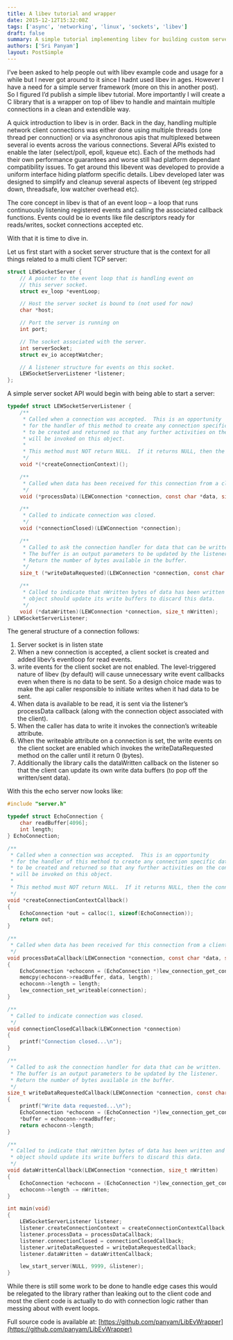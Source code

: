 ```yaml
---
title: A libev tutorial and wrapper
date: 2015-12-12T15:32:08Z
tags: ['async', 'networking', 'linux', 'sockets', 'libev']
draft: false
summary: A simple tutorial implementing libev for building custom servers as well as an easier wrapper for it.
authors: ['Sri Panyam']
layout: PostSimple
---
```


I’ve been asked to help people out with libev example code and usage for a while but I never got around to it since I hadnt used libev in ages. However I have a need for a simple server framework (more on this in another post). So I figured I’d publish a simple libev tutorial. More importantly I will create a C library that is a wrapper on top of libev to handle and maintain multiple connections in a clean and extendible way.

A quick introduction to libev is in order. Back in the day, handling multiple network client connections was either done using multiple threads (one thread per connuction) or via asynchronous apis that multiplexed between several io events across the various connections. Several APIs existed to enable the later (select/poll, epoll, kqueue etc). Each of the methods had their own performance guarantees and worse still had platform dependant compatibility issues. To get around this libevent was developed to provide a uniform interface hiding platform specific details. Libev developed later was designed to simplify and cleanup several aspects of libevent (eg stripped down, threadsafe, low watcher overhead etc).

The core concept in libev is that of an event loop – a loop that runs continuously listening registered events and calling the associated callback functions. Events could be io events like file descriptors ready for reads/writes, socket connections accepted etc.

With that it is time to dive in.

Let us first start with a socket server structure that is the context for all things related to a multi client TCP server:

```c showLineNumbers
struct LEWSocketServer {
    // A pointer to the event loop that is handling event on
    // this server socket.
    struct ev_loop *eventLoop;

    // Host the server socket is bound to (not used for now)
    char *host;

    // Port the server is running on
    int port;

    // The socket associated with the server.
    int serverSocket;
    struct ev_io acceptWatcher;

    // A listener structure for events on this socket.
    LEWSocketServerListener *listener;
};
```

A simple server socket API would begin with being able to start a server:

```c showLineNumbers
typedef struct LEWSocketServerListener {
    /**
     * Called when a connection was accepted.  This is an opportunity
     * for the handler of this method to create any connection specific data
     * to be created and returned so that any further activities on the connection
     * will be invoked on this object.
     *
     * This method must NOT return NULL.  If it returns NULL, then the connection is refused.
     */
    void *(*createConnectionContext)();

    /**
     * Called when data has been received for this connection from a client.
     */
    void (*processData)(LEWConnection *connection, const char *data, size_t length);

    /**
     * Called to indicate connection was closed.
     */
    void (*connectionClosed)(LEWConnection *connection);

    /**
     * Called to ask the connection handler for data that can be written.
     * The buffer is an output parameters to be updated by the listener.
     * Return the number of bytes available in the buffer.
     */
    size_t (*writeDataRequested)(LEWConnection *connection, const char **buffer);

    /**
     * Called to indicate that nWritten bytes of data has been written and that the connection
     * object should update its write buffers to discard this data.
     */
    void (*dataWritten)(LEWConnection *connection, size_t nWritten);
} LEWSocketServerListener;
```

The general structure of a connection follows:

1. Server socket is in listen state
2. When a new connection is accepted, a client socket is created and added libev’s eventloop for read events.
3. write events for the client socket are not enabled. The level-triggered nature of libev (by default) will cause unnecessary write event callbacks even when there is no data to be sent. So a design choice made was to make the api caller responsible to initiate writes when it had data to be sent.
4. When data is available to be read, it is sent via the listener’s processData callback (along with the connection object associated with the client).
5. When the caller has data to write it invokes the connection’s writeable attribute.
6. When the writeable attribute on a connection is set, the write events on the client socket are enabled which invokes the writeDataRequested method on the caller until it return 0 (bytes).
7. Additionally the library calls the dataWritten callback on the listener so that the client can update its own write data buffers (to pop off the written/sent data).

With this the echo server now looks like:

```c showLineNumbers
#include "server.h"

typedef struct EchoConnection {
    char readBuffer[4096];
    int length;
} EchoConnection;

/**
 * Called when a connection was accepted.  This is an opportunity
 * for the handler of this method to create any connection specific data
 * to be created and returned so that any further activities on the connection
 * will be invoked on this object.
 *
 * This method must NOT return NULL.  If it returns NULL, then the connection is refused.
 */
void *createConnectionContextCallback()
{
    EchoConnection *out = calloc(1, sizeof(EchoConnection));
    return out;
}

/**
 * Called when data has been received for this connection from a client.
 */
void processDataCallback(LEWConnection *connection, const char *data, size_t length)
{
    EchoConnection *echoconn = (EchoConnection *)lew_connection_get_context(connection);
    memcpy(echoconn->readBuffer, data, length);
    echoconn->length = length;
    lew_connection_set_writeable(connection);
}

/**
 * Called to indicate connection was closed.
 */
void connectionClosedCallback(LEWConnection *connection)
{
    printf("Connection closed...\n");
}

/**
 * Called to ask the connection handler for data that can be written.
 * The buffer is an output parameters to be updated by the listener.
 * Return the number of bytes available in the buffer.
 */
size_t writeDataRequestedCallback(LEWConnection *connection, const char **buffer)
{
    printf("Write data requested...\n");
    EchoConnection *echoconn = (EchoConnection *)lew_connection_get_context(connection);
    *buffer = echoconn->readBuffer;
    return echoconn->length;
}

/**
 * Called to indicate that nWritten bytes of data has been written and that the connection
 * object should update its write buffers to discard this data.
 */
void dataWrittenCallback(LEWConnection *connection, size_t nWritten)
{
    EchoConnection *echoconn = (EchoConnection *)lew_connection_get_context(connection);
    echoconn->length -= nWritten;
}

int main(void)
{
    LEWSocketServerListener listener;
    listener.createConnectionContext = createConnectionContextCallback;
    listener.processData = processDataCallback;
    listener.connectionClosed = connectionClosedCallback;
    listener.writeDataRequested = writeDataRequestedCallback;
    listener.dataWritten = dataWrittenCallback;

    lew_start_server(NULL, 9999, &listener);
}
```

While there is still some work to be done to handle edge cases this would be relegated to the library rather than leaking out to the client code and most the client code is actually to do with connection logic rather than messing about with event loops.

Full source code is available at: [https://github.com/panyam/LibEvWrapper](https://github.com/panyam/LibEvWrapper)
